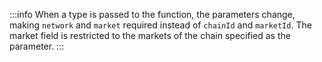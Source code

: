 :::info
When a type is passed to the function, the parameters change, making `network` and `market` required instead of `chainId` and `marketId`. The market field is restricted to the markets of the chain specified as the parameter.
:::
